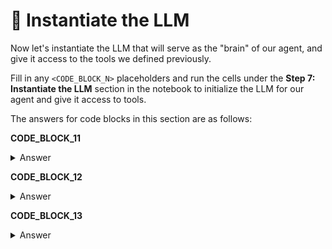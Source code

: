 # 👐 Instantiate the LLM

Now let's instantiate the LLM that will serve as the "brain" of our agent, and give it access to the tools we defined previously. 

Fill in any `<CODE_BLOCK_N>` placeholders and run the cells under the **Step 7: Instantiate the LLM** section in the notebook to initialize the LLM for our agent and give it access to tools.

The answers for code blocks in this section are as follows:

**CODE_BLOCK_11**

<details>
<summary>Answer</summary>
<div>
```python
ChatFireworks(model="accounts/fireworks/models/firefunction-v2", temperature=0.0)
```
</div>
</details>

**CODE_BLOCK_12**

<details>
<summary>Answer</summary>
<div>
```python
llm.bind_tools(tools)
```
</div>
</details>

**CODE_BLOCK_13**

<details>
<summary>Answer</summary>
<div>
```python
prompt | bind_tools
```
</div>
</details>